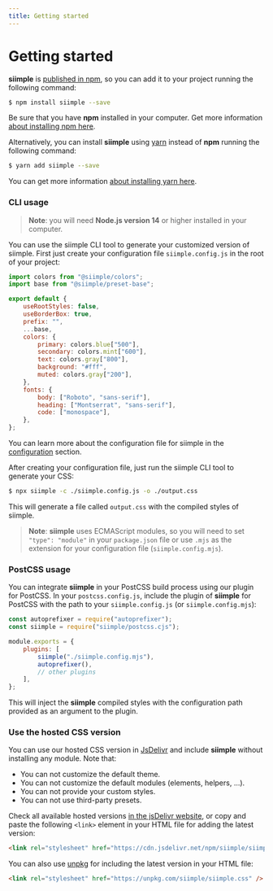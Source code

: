 ```yaml
---
title: Getting started
--- 
```


# Getting started

**siimple** is [published in npm](https://www.npmjs.com/package/siimple), so you can add it to your project running the following command:

```bash
$ npm install siimple --save
```

Be sure that you have **npm** installed in your computer. Get more information [about installing npm here](https://docs.npmjs.com/getting-started/installing-node).

Alternatively, you can install **siimple** using [yarn](https://yarnpkg.com/) instead of **npm** running the following command:

```bash
$ yarn add siimple --save
```

You can get more information [about installing yarn here](https://yarnpkg.com/getting-started).

### CLI usage

> **Note**: you will need **Node.js version 14** or higher installed in your computer.

You can use the siimple CLI tool to generate your customized version of siimple. First just create your configuration file `siimple.config.js` in the root of your project:

```js title=siimple.config.js
import colors from "@siimple/colors";
import base from "@siimple/preset-base";

export default {
    useRootStyles: false,
    useBorderBox: true,
    prefix: "",
    ...base,
    colors: {
        primary: colors.blue["500"],
        secondary: colors.mint["600"],
        text: colors.gray["800"],
        background: "#fff",
        muted: colors.gray["200"],
    },
    fonts: {
        body: ["Roboto", "sans-serif"],
        heading: ["Montserrat", "sans-serif"],
        code: ["monospace"],
    },
};
```

You can learn more about the configuration file for siimple in the [configuration](/configuration) section.

After creating your configuration file, just run the siimple CLI tool to generate your CSS:

```bash
$ npx siimple -c ./siimple.config.js -o ./output.css
```

This will generate a file called `output.css` with the compiled styles of siimple. 

> **Note**: **siimple** uses ECMAScript modules, so you will need to set `"type": "module"` in your `package.json` file or use `.mjs` as the extension for your configuration file (`siimple.config.mjs`).

### PostCSS usage

You can integrate **siimple** in your PostCSS build process using our plugin for PostCSS. In your `postcss.config.js`, include the plugin of **siimple** for PostCSS with the path to your `siimple.config.js` (or `siimple.config.mjs`):

```js
const autoprefixer = require("autoprefixer");
const siimple = require("siimple/postcss.cjs");

module.exports = {
    plugins: [
        siimple("./siimple.config.mjs"),
        autoprefixer(),
        // other plugins
    ],
};
```

This will inject the **siimple** compiled styles with the configuration path provided as an argument to the plugin.

### Use the hosted CSS version

You can use our hosted CSS version in [JsDelivr](https://www.jsdelivr.com/) and include **siimple** without installing any module. Note that:

- You can not customize the default theme.
- You can not customize the default modules (elements, helpers, ...).
- You can not provide your custom styles.
- You can not use third-party presets.

Check all available hosted versions [in the jsDelivr website](https://www.jsdelivr.com/package/npm/siimple), or copy and paste the following `<link>` element in your HTML file for adding the latest version:

```html
<link rel="stylesheet" href="https://cdn.jsdelivr.net/npm/siimple/siimple.css" />
```

You can also use [unpkg](https://unpkg.com/) for including the latest version in your HTML file:

```html
<link rel="stylesheet" href="https://unpkg.com/siimple/siimple.css" />
```

